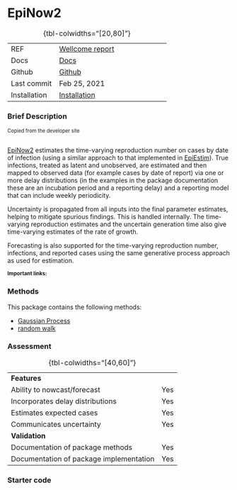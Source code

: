 # EpiNow2 {.unnumbered}

| | 
|:---|:--------|
| REF| [Wellcome report](https://wellcomeopenresearch.org/articles/5-112)|
| Docs| [Docs](https://epiforecasts.io/EpiNow2/) |
| Github|  [Github](https://github.com/epiforecasts/EpiNow2) |
| Last commit|Feb 25, 2021|
| Installation | [Installation](https://cran.r-project.org/web/packages/EpiNow2/index.html)|
: {tbl-colwidths="[20,80]"}

### Brief Description
<div style="font-size:0.8em">Copied from the developer site<br><br></div>

[EpiNow2](package_EpiNow2.qmd) estimates the time-varying reproduction number on cases by date of infection (using a similar approach to that implemented in [EpiEstim](package_EpiEstim.qmd)). True infections, treated as latent and unobserved, are estimated and then mapped to observed data (for example cases by date of report) via one or more delay distributions (in the examples in the package documentation these are an incubation period and a reporting delay) and a reporting model that can include weekly periodicity.

Uncertainty is propagated from all inputs into the final parameter estimates, helping to mitigate spurious findings. This is handled internally. The time-varying reproduction estimates and the uncertain generation time also give time-varying estimates of the rate of growth.

Forecasting is also supported for the time-varying reproduction number, infections, and reported cases using the same generative process approach as used for estimation.

<small style="font-weight: bold;margin-bottom: 0;">Important links:</small>

### Methods

This package contains the following methods:

- [Gaussian Process](methods_time.qmd#sec-gaussianprocess)
- [random walk](#sec-randomwalk)


### Assessment

| | 
|:---|:--------|
|<strong>Features</strong>||
| Ability to nowcast/forecast| Yes|
| Incorporates delay distributions| Yes|
| Estimates expected cases| Yes|
| Communicates uncertainty| Yes|
|<strong>Validation</strong>||
| Documentation of package methods| Yes|
| Documentation of package implementation| Yes|
: {tbl-colwidths="[40,60]"}


### Starter code

 

